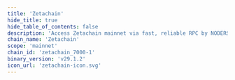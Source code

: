 ```yaml
---
title: 'Zetachain'
hide_title: true
hide_table_of_contents: false
description: 'Access Zetachain mainnet via fast, reliable RPC by NODERS — no limits, Omnichain-ready, and built for scalable Web3'
chain_name: 'Zetachain'
scope: 'mainnet'
chain_id: 'zetachain_7000-1'
binary_version: 'v29.1.2'
icon_url: 'zetachain-icon.svg'
---
```



<ChainLayout>
  <ChainHero
    name="Zetachain"
    iconUrl="img/zetachain-icon.svg"
    bgColor="#1A563E"
    scope="mainnet"
    chainId="zetachain_7000-1"
    nodeVersion="v29.1.2"
    token="ZETA"
    stakeUrl="https://wallet.keplr.app/?modal=staking&chain=zetachain_7000-1&validator_address=zetavaloper1r66jlz6qvq74apsx4r5696jkrusn5uvvvcgvn9&step_id=3&action_id=stake"
    restakeUrl="https://restake.app/zetachain/zetavaloper1r66jlz6qvq74apsx4r5696jkrusn5uvvvcgvn9/stake"
    websiteUrl="https://www.zetachain.com/"
    githubUrl="https://github.com/zeta-chain"
    xUrl="https://twitter.com/zetablockchain"
    discordUrl="https://discord.gg/zetachain"
  />

  <ProductLinks
    appUrl="https://zetaresources.org"
    appImageUrl="img/products/zetachain-app.png"
    explorerUrl=""
    explorerImageUrl="img/products/zetachain-exp.png"
    faucetUrl=""
  />

  <ToolsGrid
    chainName="zetachain"
    scope="mainnet"
    showInstall={true}
    showUpgrade={true}
    showGenesis={true}
    showCli={true}
    showEndpoints={true}
    showStateSync={true}
    showSnapshot={true}
    showLivePeers={true}
    showSeed={true}
    showAddressBook={true}
    showExplorersList={true}
    showPublicEndpoints={false}
    showUsefulTools={true}
    showUpgradeWatcher={false}
  />

</ChainLayout>
